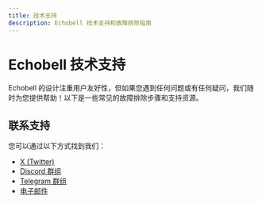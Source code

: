 ```yaml
---
title: 技术支持
description: Echobell 技术支持和故障排除指南
---
```


# Echobell 技术支持

Echobell 的设计注重用户友好性，但如果您遇到任何问题或有任何疑问，我们随时为您提供帮助！以下是一些常见的故障排除步骤和支持资源。

## 联系支持

您可以通过以下方式找到我们：

- [X (Twitter)](https://x.com/EchobellApp)
- [Discord 群组](https://discord.gg/s4JqfrgccJ)
- [Telegram 群组](https://t.me/EchobellApp)
- [电子邮件](mailto:echobell@weelone.com)
